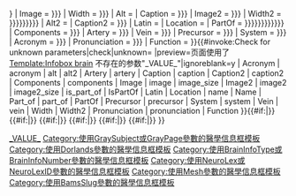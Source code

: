 {{Infobox anatomy
| type = brain
| Name = {{{Name|{{{name}}}}}}
| Image = {{{image|{{{Image|}}}}}}
| Width = {{{image_size|{{{Width|}}}}}}
| Alt = {{{alt|}}}
| Caption = {{{caption|{{{Caption|}}}}}}
| Image2 = {{{image2|{{{Image2|}}}}}}
| Width2 = {{{image2_size|{{{Width2|{{{image_size|{{{Width|}}}}}}}}}}}}
| Alt2 = {{{alt2|}}}
| Caption2 = {{{caption2|{{{Caption2|}}}}}}
| Latin = {{{Latin|}}}
| Location = {{{Location|}}}
| PartOf = {{{Part_of|{{{part_of|{{{PartOf|{{{is_part_of|{{{IsPartOf|}}}}}}}}}}}}}}}
| Components = {{{components|{{{Components|}}}}}}
| Artery = {{{artery|{{{Artery|}}}}}}
| Vein = {{{vein|{{{Vein|}}}}}}
| Precursor = {{{precursor|{{{Precursor|}}}}}}
| System = {{{system|{{{System|}}}}}}
| Acronym = {{{acronym|{{{Acronym|}}}}}}
| Pronunciation = {{{pronunciation|{{{Pronunciation|}}}}}}
| Function = {{{Function|}}}
}}{{main other|
{{#ifeq:{{{1|♦}}}|♦||[[Category:使用過時參數的醫學信息模板|1{{PAGENAME}}]]
}}{{#invoke:Check for unknown parameters|check|unknown=[[Category:使用過時參數的醫學信息模板|_VALUE_{{PAGENAME}}]]
|preview=页面使用了 [[Template:Infobox brain]] 不存在的参数"_VALUE_"|ignoreblank=y
| Acronym | acronym | alt | alt2 | Artery | artery | Caption | caption | Caption2 | caption2 | Components | components | Image | image | image_size | Image2 | image2 | image2_size | is_part_of | IsPartOf | Latin | Location | name | Name | Part_of | part_of | PartOf | Precursor | precursor | System | system | Vein | vein | Width | Width2 | Pronunciation | pronunciation | Function
}}{{#if:{{{GraySubject|}}}{{{GrayPage|}}}|[[Category:使用GraySubject或GrayPage參數的醫學信息框模板]]}}
{{#if:{{{Dorlands|}}}{{{DorlandsPre|}}}{{{DorlandsID|}}}{{{DorlandsSuf|}}}|[[Category:使用Dorlands參數的醫學信息框模板]]}}
{{#if:{{{BrainInfoType|}}}{{{BrainInfoNumber|}}}|[[Category:使用BrainInfoType或BrainInfoNumber參數的醫學信息框模板]]}}
{{#if:{{{NeuroLex|}}}{{{NeuroLexID|}}}|[[Category:使用NeuroLex或NeuroLexID參數的醫學信息框模板]]}}
{{#if:{{{MeshName|}}}{{{Meshname|}}}{{{MeSHname|}}}{{{MeshYear|}}}{{{MeshNumber|}}}|[[Category:使用Mesh參數的醫學信息框模板]]}}
{{#if:{{{BamsSlug|}}}|[[Category:使用BamsSlug參數的醫學信息框模板]]}}
}}<noinclude>
{{Documentation}}
</noinclude>